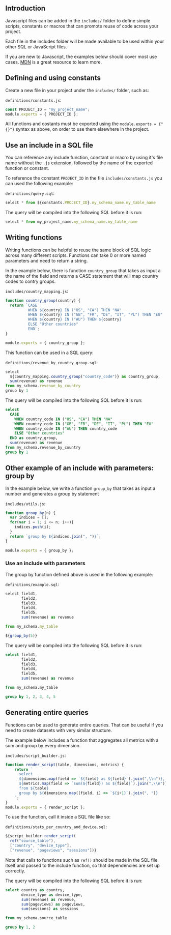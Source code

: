 

## Introduction


Javascript files can be added in the `includes/` folder to define simple scripts, constants or macros that can promote reuse of code across your project.

Each file in the includes folder will be made available to be used within your other SQL or JavaScript files.

If you are new to Javascript, the examples below should cover most use cases. [MDN](https://developer.mozilla.org/en-US/docs/Web/JavaScript/A_re-introduction_to_JavaScript) is a great resource to learn more.

## Defining and using constants

Create a new file in your project under the `includes/` folder, such as:

`definitions/constants.js`:
```js
const PROJECT_ID = "my_project_name";
module.exports = { PROJECT_ID };
```

<div className="bp3-callout bp3-icon-info-sign bp3-intent-warning" markdown="1">
All functions and costants must be exported using the <code>module.exports = {"{}"}</code> syntax as above, on order to use them elsewhere in the project.
</div>

## Use an include in a SQL file

You can reference any include function, constant or macro by using it's file name without the `.js` extension, followed by the name of the exported function or constant.

To reference the constant `PROJECT_ID` in the file `includes/constants.js` you can used the following example:

`definitions/query.sql`:
```js
select * from ${constants.PROJECT_ID}.my_schema_name.my_table_name
```

The query will be compiled into the following SQL before it is run:
```js
select * from my_project_name.my_schema_name.my_table_name
```

## Writing functions

Writing functions can be helpful to reuse the same block of SQL logic across many different scripts. Functions can take 0 or more named parameters and need to return a string.

In the example below, there is function `country_group` that takes as input a the name of the field and returns a CASE statement that will map country codes to contry groups.


`includes/country_mapping.js`:
```js
function country_group(country) {
  return `CASE
          WHEN ${country} IN ("US", "CA") THEN "NA"
          WHEN ${country} IN ("GB", "FR", "DE", "IT", "PL") THEN "EU"
          WHEN ${country} IN ("AU") THEN ${country}
          ELSE "Other countries"
          END`;
}

module.exports = { country_group };
```

This function can be used in a SQL query:

`definitions/revenue_by_country_group.sql`:
```js
select
  ${country_mapping.country_group("country_code")} as country_group,
  sum(revenue) as revenue
from my_schema.revenue_by_country
group by 1

```

The query will be compiled into the following SQL before it is run:
```sql
select
  CASE
    WHEN country_code IN ("US", "CA") THEN "NA"
    WHEN country_code IN ("GB", "FR", "DE", "IT", "PL") THEN "EU"
    WHEN country_code IN ("AU") THEN country_code
    ELSE "Other countries"
  END as country_group,
  sum(revenue) as revenue
from my_schema.revenue_by_country
group by 1
```

## Other example of an include with parameters: group by

In the example below, we write a function `group_by` that takes as input a number and generates a group by statement


`includes/utils.js`:
```js
function group_by(n) {
  var indices = [];
  for(var i = 1; i <= n; i++){
    indices.push(i);
  }
  return `group by ${indices.join(", ")}`;
}

module.exports = { group_by };
```

### Use an include with parameters

The group by function defined above is used in the following example:

`definitions/example.sql`:
```js
select field1,
       field2,
       field3,
       field4,
       field5,
       sum(revenue) as revenue

from my_schema.my_table

${group_by(5)}

```

The query will be compiled into the following SQL before it is run:
```sql
select field1,
       field2,
       field3,
       field4,
       field5,
       sum(revenue) as revenue

from my_schema.my_table

group by 1, 2, 3, 4, 5
```


## Generating entire queries

Functions can be used to generate entire queries. That can be useful if you need to create datasets with very similar structure.

The example below includes a function that aggregates all metrics with a sum and group by every dimension.


`includes/script_builder.js`:
```js
function render_script(table, dimensions, metrics) {
    return `
      select
      ${dimensions.map(field => `${field} as ${field}`).join(",\\n")},
      ${metrics.map(field => `sum(${field}) as ${field}`).join(",\\n")}
      from ${table}
      group by ${dimensions.map((field, i) => `${i+1}`).join(", ")}
    `;
}
module.exports = { render_script };
```

To use the function, call it inside a SQL file like so:


`definitions/stats_per_country_and_device.sql`:
```js
${script_builder.render_script(
  ref("source_table"),
  ["country", "device_type"],
  ["revenue", "pageviews", "sessions"])}

```

Note that calls to functions such as `ref()` should be made in the SQL file itself and passed to the include function, so that dependencies are set up correctly.

The query will be compiled into the following SQL before it is run:
```sql
select country as country,
       device_type as device_type,
       sum(revenue) as revenue,
       sum(pageviews) as pageviews,
       sum(sessions) as sessions

from my_schema.source_table

group by 1, 2
```
